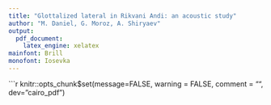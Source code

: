 ```yaml
---
title: "Glottalized lateral in Rikvani Andi: an acoustic study"
author: "M. Daniel, G. Moroz, A. Shiryaev"
output: 
  pdf_document:
    latex_engine: xelatex
mainfont: Brill
monofont: Iosevka
---
```


```r
knitr::opts_chunk$set(message=FALSE, warning = FALSE, comment = "", dev="cairo_pdf")